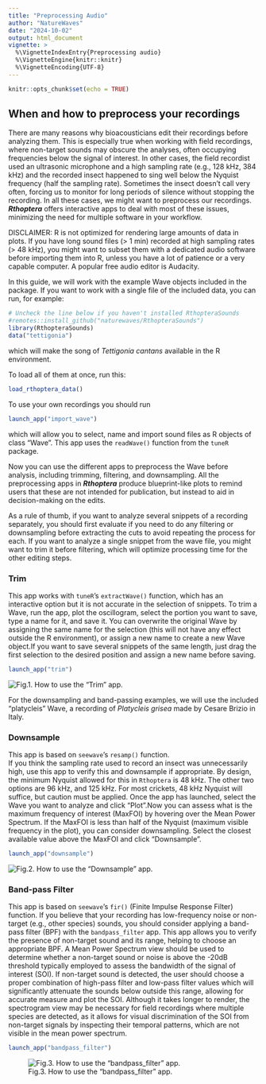 ```yaml
---
title: "Preprocessing Audio"
author: "NatureWaves"
date: "2024-10-02"
output: html_document 
vignette: >
  %\VignetteIndexEntry{Preprocessing audio}
  %\VignetteEngine{knitr::knitr}
  %\VignetteEncoding{UTF-8}
---
```



```r
knitr::opts_chunk$set(echo = TRUE)
```

## When and how to preprocess your recordings

There are many reasons why bioacousticians edit their recordings before analyzing them. This is especially true when working with field recordings, where non-target sounds may obscure the analyses, often occupying frequencies 
below the signal of interest. In other cases, the field recordist used an 
ultrasonic microphone and a high sampling rate (e.g., 128 kHz, 384 kHz) and the recorded insect happened to sing well  below the Nyquist frequency (half the sampling rate). Sometimes the insect doesn't call very often, forcing us to monitor for long periods of silence without stopping the recording. In all 
these cases, we might want to preprocess our recordings. ***Rthoptera*** offers interactive apps to deal with most of these issues, minimizing the need for multiple software in your workflow. 

DISCLAIMER: R is not optimized for rendering large amounts of data in plots. If you have long sound files (> 1 min) recorded at high sampling rates (> 48 kHz), you might want to subset them with a dedicated audio software before importing them into R, unless you have a lot of patience or a very capable computer. A popular free audio editor is Audacity. 


In this guide, we will work with the example Wave objects included in the package. If you want to work with a single file of the included data, you can run, for example:
```r
# Uncheck the line below if you haven't installed RthopteraSounds
#remotes::install_github("naturewaves/RthopteraSounds")
library(RthopteraSounds)
data("tettigonia")
```
which will make the song of *Tettigonia cantans* available in the R environment. 

To load all of them at once, run this:
```r
load_rthoptera_data()
```

To use your own recordings you should run 
```r
launch_app("import_wave")
```
which will allow you to select, name and import sound files as R objects of class "Wave". This app uses the `readWave()` function from the `tuneR` package.

Now you can use the different apps to preprocess the Wave before analysis, including trimming, filtering, and downsampling. All the preprocessing apps in ***Rthoptera*** produce blueprint-like plots to remind users that these are not intended for publication, but instead to aid in decision-making on the edits. 

As a rule of thumb, if you want to analyze several snippets of a recording separately, you should first evaluate if you need to do any filtering or downsampling before extracting the cuts to avoid repeating the process for each. If you want to analyze a single snippet from the wave file, you might want to trim it before filtering, which will optimize processing time for the other editing steps. 

### Trim
This app works with `tuneR`'s `extractWave()` function, which has an interactive option but it is not accurate in the selection of snippets. To trim a Wave, run the app, plot the oscillogram, select the portion you want to save, type a name for it, and save it. You can overwrite the original Wave by assigning the same name for the selection (this will not have any effect outside the R environment), or assign a new name to create a new Wave object.If you want to save several snippets of the same length, just drag the first selection to the desired position and assign a new name before saving. 

```r
launch_app("trim")
```

![Fig.1. How to use the "Trim" app.](../man/figures/trim.gif)
<br>

For the downsampling and band-passing examples, we will use the included "platycleis" Wave, a recording of *Platycleis grisea* made by Cesare Brizio in Italy. 

### Downsample
This app is based on `seewave`'s `resamp()` function.  
If you think the sampling rate used to record an insect was unnecessarily high, use this app to verify this and downsample if appropriate. By design, the minimum Nyquist allowed for this in `Rthoptera` is 48 kHz. The other two options are 96 kHz, and 125 kHz. For most crickets, 48 kHz Nyquist will suffice, but caution must be applied. Once the app has launched, select the Wave you want to analyze and click "Plot".Now you can assess what is the maximum frequency of interest (MaxFOI) by hovering over the Mean Power Spectrum. If the MaxFOI is less than half of the Nyquist (maximum visible frequency in the plot), you can consider downsampling. Select the closest available value above the MaxFOI and click "Downsample". 

```r
launch_app("downsample")
```

![Fig.2. How to use the "Downsample" app.](../man/figures/downsample.gif)
<br>

### Band-pass Filter

This app is based on `seewave`'s `fir()` (Finite Impulse Response Filter) function. If you believe that your recording has low-frequency noise or non-target (e.g., other species) sounds, you should consider applying a band-pass filter (BPF) with the `bandpass_filter` app. This app allows you to verify the presence of non-target sound and its range, helping to choose an appropriate BPF. A Mean Power Spectrum view should be used to determine whether a non-target sound or noise is above the -20dB threshold typically employed to assess the bandwidth of the signal of interest (SOI). If non-target sound is detected, the user should choose a proper combination of high-pass filter and low-pass filter values which will significantly attenuate the sounds below outside this range, allowing for accurate measure and plot the SOI. Although it takes longer to render, the spectrogram view may be necessary for field recordings where multiple species are detected, as it allows for visual discrimination of the SOI from non-target signals by inspecting their temporal patterns, which are not visible in the mean power spectrum. 

```r
launch_app("bandpass_filter")
```

![Fig.3. How to use the "bandpass_filter" app.](../man/figures/bandpass.gif)
